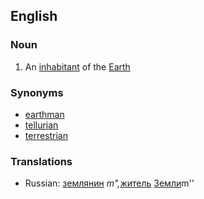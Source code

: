 ==English==
===Noun===
#An [[inhabitant]] of the [[Earth]]
===Synonyms===
*[[earthman]]
*[[tellurian]]
*[[terrestrian]]
===Translations===
*Russian: [[землянин]] ''m", ''[[житель]] [[Земля|Земли]]'' ''m''